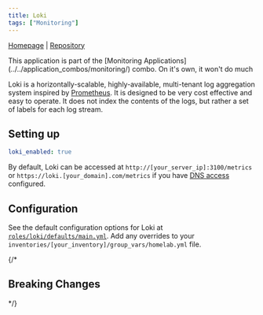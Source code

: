 ```yaml
---
title: Loki
tags: ["Monitoring"]
---
```



[Homepage](https://grafana.com/loki) |
[Repository](https://github.com/grafana/loki)

<Tags tags={frontmatter.tags} />

<Aside>
	This application is part of the [Monitoring Applications](../../application_combos/monitoring/) combo.
  On it's own, it won't do much
</Aside>

Loki is a horizontally-scalable, highly-available, multi-tenant log aggregation system inspired by [Prometheus](../prometheus/). It is designed to be very cost effective and easy to operate. It does not index the contents of the logs, but rather a set of labels for each log stream.

## Setting up

```yaml title="inventories/homelab/group_vars/homelab.yml"
loki_enabled: true
```

By default, Loki can be accessed at `http://[your_server_ip]:3100/metrics` or `https://loki.[your_domain].com/metrics` if you have [DNS access](../../guides/dns-access/) configured.

## Configuration

See the default configuration options for Loki at [`roles/loki/defaults/main.yml`](https://github.com/Dylancyclone/ansible-homelab-orchestration/blob/main/roles/loki/defaults/main.yml).
Add any overrides to your `inventories/[your_inventory]/group_vars/homelab.yml` file.

{/* 

## Breaking Changes

*/}